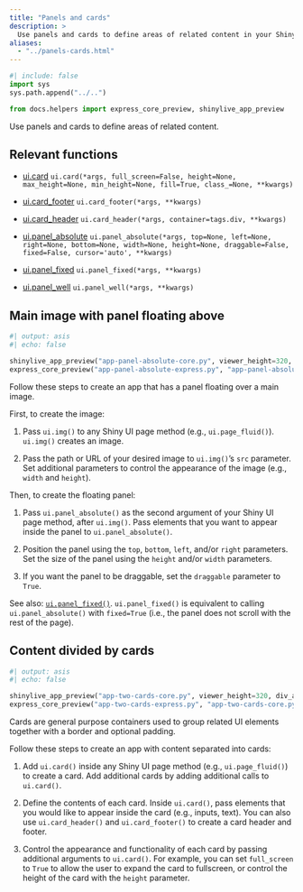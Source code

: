 ```yaml
---
title: "Panels and cards"
description: >
  Use panels and cards to define areas of related content in your Shiny app.
aliases:
  - "../panels-cards.html"
---
```


```python
#| include: false
import sys
sys.path.append("../..")

from docs.helpers import express_core_preview, shinylive_app_preview
```

Use panels and cards to define areas of related content.

## Relevant functions

- [ui.card](https://shiny.posit.co/py/api/ui.card.html)
  `ui.card(*args, full_screen=False, height=None, max_height=None, min_height=None, fill=True, class_=None, **kwargs)`

- [ui.card_footer](https://shiny.posit.co/py/api/ui.card_footer.html)
  `ui.card_footer(*args, **kwargs)`

- [ui.card_header](https://shiny.posit.co/py/api/ui.card_header.html)
  `ui.card_header(*args, container=tags.div, **kwargs)`

- [ui.panel_absolute](https://shiny.posit.co/py/api/ui.panel_absolute.html)
  `ui.panel_absolute(*args, top=None, left=None, right=None, bottom=None, width=None, height=None, draggable=False, fixed=False, cursor='auto', **kwargs)`

- [ui.panel_fixed](https://shiny.posit.co/py/api/ui.panel_fixed.html)
  `ui.panel_fixed(*args, **kwargs)`

- [ui.panel_well](https://shiny.posit.co/py/api/ui.panel_well.html)
  `ui.panel_well(*args, **kwargs)`

:::{.border-bottom .blue .mt-6 .mb-5}
:::

## Main image with panel floating above

:::{.column-screen-inset-right style="max-width:800px;"}
```python
#| output: asis
#| echo: false

shinylive_app_preview("app-panel-absolute-core.py", viewer_height=320, div_attrs=".p-0")
express_core_preview("app-panel-absolute-express.py", "app-panel-absolute-core.py")
```
:::

Follow these steps to create an app that has a panel floating over a main image.

First, to create the image:

  1. Pass `ui.img()` to any Shiny UI page method (e.g., `ui.page_fluid()`). `ui.img()` creates an image.

  2. Pass the path or URL of your desired image to `ui.img()`'s `src` parameter. Set additional parameters to control the appearance of the image (e.g., `width` and `height`).

Then, to create the floating panel:

  1. Pass `ui.panel_absolute()` as the second argument of your Shiny UI page method, after `ui.img()`. Pass elements that you want to appear inside the panel to `ui.panel_absolute()`.

  2. Position the panel using the `top`, `bottom`, `left`, and/or `right` parameters. Set the size of the panel using the `height` and/or `width` parameters.

  3. If you want the panel to be draggable, set the `draggable` parameter to `True`.

See also: [`ui.panel_fixed()`](https://shiny.posit.co/py/api/ui.panel_fixed.html). `ui.panel_fixed()` is equivalent to calling `ui.panel_absolute()` with `fixed=True` (i.e., the panel does not scroll with the rest of the page).

:::{.border-bottom .blue .my-5}
:::

## Content divided by cards

:::{.column-screen-inset-right style="max-width:800px;"}
```python
#| output: asis
#| echo: false

shinylive_app_preview("app-two-cards-core.py", viewer_height=320, div_attrs=".p-0")
express_core_preview("app-two-cards-express.py", "app-two-cards-core.py")
```
:::

Cards are general purpose containers used to group related UI elements together with a border and optional padding.

Follow these steps to create an app with content separated into cards:

  1. Add `ui.card()` inside any Shiny UI page method (e.g., `ui.page_fluid()`) to create a card. Add additional cards by adding additional calls to `ui.card()`.

  2. Define the contents of each card. Inside `ui.card()`, pass elements that you would like to appear inside the card (e.g., inputs, text). You can also use `ui.card_header()` and `ui.card_footer()` to create a card header and footer.

  3. Control the appearance and functionality of each card by passing additional  arguments to `ui.card()`. For example, you can set `full_screen` to `True` to allow the user to expand the card to fullscreen, or control the height of the card with the `height` parameter.
